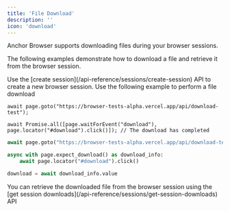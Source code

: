 ```yaml
---
title: 'File Download'
description: ''
icon: 'download'
---
```


Anchor Browser supports downloading files during your browser sessions.

The following examples demonstrate how to download a file and retrieve it from the browser session.

<Steps>
<Step title="Create a browser session">
Use the [create session](/api-reference/sessions/create-session) API to create a new browser session.
</Step>
<Step title="Browse and download a file">
Use the following example to perform a file download
<CodeGroup>

```tsx node.js
await page.goto("https://browser-tests-alpha.vercel.app/api/download-test");

await Promise.all([page.waitForEvent("download"), page.locator("#download").click()]); // The download has completed
```

```python python
await page.goto("https://browser-tests-alpha.vercel.app/api/download-test")

async with page.expect_download() as download_info:
    await page.locator("#download").click()

download = await download_info.value
```

</CodeGroup>  
</Step>
<Step title="Fetch the file from the browser session">
You can retrieve the downloaded file from the browser session using the [get session downloads](/api-reference/sessions/get-session-downloads) API
</Step>
</Steps>